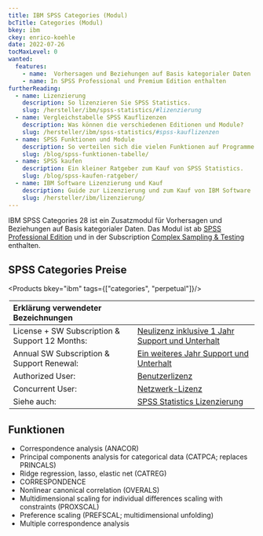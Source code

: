 ```yaml
---
title: IBM SPSS Categories (Modul)
bcTitle: Categories (Modul)
bkey: ibm
ckey: enrico-koehle
date: 2022-07-26
tocMaxLevel: 0
wanted:
  features:
    - name:  Vorhersagen und Beziehungen auf Basis kategorialer Daten
    - name: In SPSS Professional und Premium Edition enthalten
furtherReading:
  - name: Lizenzierung
    description: So lizenzieren Sie SPSS Statistics.
    slug: /hersteller/ibm/spss-statistics/#lizenzierung
  - name: Vergleichstabelle SPSS Kauflizenzen
    description: Was können die verschiedenen Editionen und Module?
    slug: /hersteller/ibm/spss-statistics/#spss-kauflizenzen
  - name: SPSS Funktionen und Module
    description: So verteilen sich die vielen Funktionen auf Programme und Module.
    slug: /blog/spss-funktionen-tabelle/
  - name: SPSS kaufen
    description: Ein kleiner Ratgeber zum Kauf von SPSS Statistics.
    slug: /blog/spss-kaufen-ratgeber/
  - name: IBM Software Lizenzierung und Kauf
    description: Guide zur Lizenzierung und zum Kauf von IBM Software
    slug: /hersteller/ibm/lizenzierung/
---
```


<Intro>

IBM SPSS Categories 28 ist ein Zusatzmodul für Vorhersagen und Beziehungen auf Basis kategorialer Daten. Das Modul ist ab [SPSS Professional Edition](/hersteller/ibm/spss-statistics/professional/) und in der Subscription [Complex Sampling & Testing](/hersteller/ibm/spss-statistics/complex-sampling-testing/) enthalten.

</Intro>

<TOC />

## SPSS Categories Preise

<Products bkey="ibm" tags={["categories", "perpetual"]}/>

<Legend>

|Erklärung verwendeter Bezeichnungen|                                                                                                                     |
|:---------------------------------------------|:---------------------------------------------------------------------------------------------------------|
|License + SW Subscription & Support 12 Months:|[Neulizenz inklusive 1 Jahr Support und Unterhalt](/hersteller/ibm/spss-statistics/#support-und-unterhalt)|
|Annual SW Subscription & Support Renewal:     |[Ein weiteres Jahr Support und Unterhalt](/hersteller/ibm/spss-statistics/#support-und-unterhalt)         |
|Authorized User:                              |[Benutzerlizenz](/hersteller/ibm/spss-statistics/#authorized-user)                                        |
|Concurrent User:                              |[Netzwerk-Lizenz](/hersteller/ibm/spss-statistics/#concurrent-user)                                       |
|Siehe auch:                                   |[SPSS Statistics Lizenzierung](/hersteller/ibm/spss-statistics/#lizenzierung)                             |

</Legend>

## Funktionen

- Correspondence analysis (ANACOR)
- Principal components analysis for categorical data (CATPCA; replaces PRINCALS)
- Ridge regression, lasso, elastic net (CATREG)
- CORRESPONDENCE
- Nonlinear canonical correlation (OVERALS)
- Multidimensional scaling for individual differences scaling with constraints (PROXSCAL)
- Preference scaling (PREFSCAL; multidimensional unfolding)
- Multiple correspondence analysis
